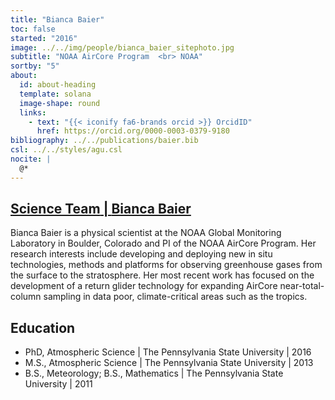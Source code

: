```yaml
---
title: "Bianca Baier"
toc: false
started: "2016"
image: ../../img/people/bianca_baier_sitephoto.jpg
subtitle: "NOAA AirCore Program  <br> NOAA"
sortby: "5"
about:
  id: about-heading
  template: solana
  image-shape: round
  links:
    - text: "{{< iconify fa6-brands orcid >}} OrcidID"
      href: https://orcid.org/0000-0003-0379-9180
bibliography: ../../publications/baier.bib
csl: ../../styles/agu.csl
nocite: |
  @*
---
```



::::: {.container} 

::: {.listing-header}
## [**Science Team** | **Bianca Baier **](../../team.qmd#science-team)
::::

:::: {#about-heading}
::: {.about-section} 

Bianca Baier is a physical scientist at the NOAA Global Monitoring Laboratory in Boulder, Colorado and PI of the NOAA AirCore Program. Her research interests include developing and deploying new in situ technologies, methods and platforms for observing greenhouse gases from the surface to the stratosphere. Her most recent work has focused on the development of a return glider technology for expanding AirCore near-total-column sampling in data poor, climate-critical areas such as the tropics. 

## Education

- [PhD, Atmospheric Science]{.fw-bold} | The Pennsylvania State University | 2016
- [M.S., Atmospheric Science]{.fw-bold} | The Pennsylvania State University | 2013
- [B.S., Meteorology; B.S., Mathematics]{.fw-bold} |  The Pennsylvania State University | 2011

:::
::::
:::::
